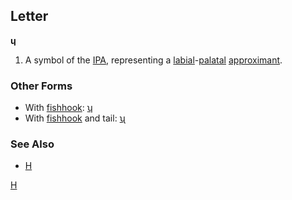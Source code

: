 ==Letter==
'''ɥ'''

#A symbol of the [[IPA]], representing a [[labial]]-[[palatal]] [[approximant]].
===Other Forms===
*With [[fishhook]]: [[ʮ]]
*With [[fishhook]] and tail: [[ʯ]]
===See Also===
*[[H]]
[[Category:IPA symbols|H]]